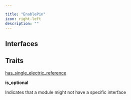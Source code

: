 ```yaml
---

title: "EnablePin"
icon: right-left
description: ""
---
```



## Interfaces

<ParamField path='enable' type='string'>
</ParamField>


## Traits

[has_single_electric_reference](/atopile/api-reference/traits/has-single-electric-reference)

**is_optional**

Indicates that a module might not have a specific interface

